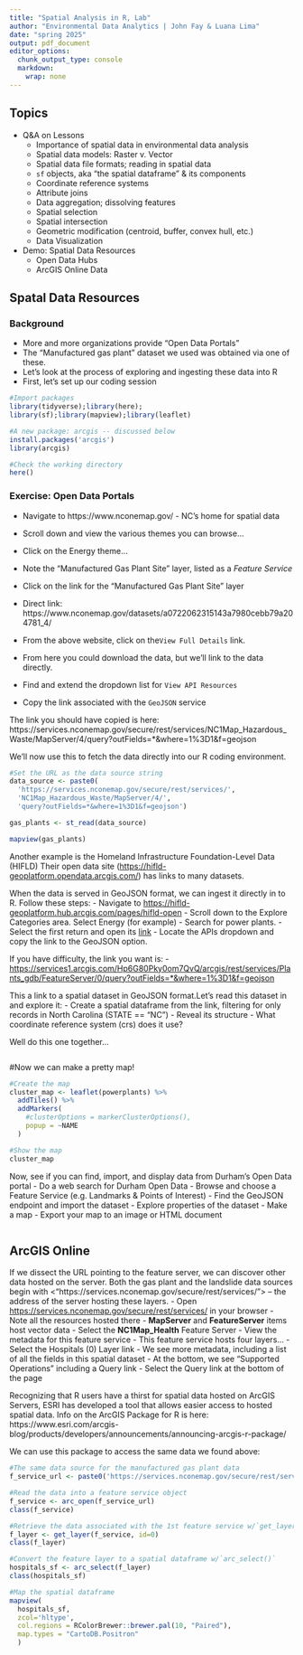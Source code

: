 ```yaml
---
title: "Spatial Analysis in R, Lab"
author: "Environmental Data Analytics | John Fay & Luana Lima"
date: "spring 2025"
output: pdf_document
editor_options:
  chunk_output_type: console
  markdown: 
    wrap: none
---
```


## Topics
-   Q&A on Lessons
    -   Importance of spatial data in environmental data analysis
    -   Spatial data models: Raster v. Vector
    -   Spatial data file formats; reading in spatial data
    -   `sf` objects, aka "the spatial dataframe" & its components
    -   Coordinate reference systems
    -   Attribute joins
    -   Data aggregation; dissolving features
    -   Spatial selection
    -   Spatial intersection
    -   Geometric modification (centroid, buffer, convex hull, etc.)
    -   Data Visualization
-   Demo: Spatial Data Resources
    - Open Data Hubs
    - ArcGIS Online Data
    
    
## Spatal Data Resources

### Background
-   More and more organizations provide "Open Data Portals"
-   The "Manufactured gas plant" dataset we used was obtained via one of these.
-   Let's look at the process of exploring and ingesting these data into R
-   First, let's set up our coding session

```r
#Import packages
library(tidyverse);library(here);
library(sf);library(mapview);library(leaflet)

#A new package: arcgis -- discussed below
install.packages('arcgis')
library(arcgis)

#Check the working directory
here()

```


### Exercise: Open Data Portals
-   Navigate to https://www.nconemap.gov/ - NC's home for spatial data
  -   Scroll down and view the various themes you can browse...
  -   Click on the Energy theme...
  -   Note the "Manufactured Gas Plant Site" layer, listed as a *Feature Service*
  
-   Click on the link for the "Manufactured Gas Plant Site" layer
  -   Direct link: https://www.nconemap.gov/datasets/a0722062315143a7980cebb79a204781_4/

-   From the above website, click on the`View Full Details` link. 
  -   From here you could download the data, but we'll link to the data directly. 
  -   Find and extend the dropdown list for `View API Resources`
  -   Copy the link associated with the `GeoJSON` service
  
The link you should have copied is here:  
https://services.nconemap.gov/secure/rest/services/NC1Map_Hazardous_Waste/MapServer/4/query?outFields=*&where=1%3D1&f=geojson 

We'll now use this to fetch the data directly into our R coding environment.

```r
#Set the URL as the data source string
data_source <- paste0(
  'https://services.nconemap.gov/secure/rest/services/',
  'NC1Map_Hazardous_Waste/MapServer/4/',
  'query?outFields=*&where=1%3D1&f=geojson')

gas_plants <- st_read(data_source)

mapview(gas_plants)

```


Another example is the Homeland Infrastructure Foundation-Level Data (HIFLD) Their open data site (<https://hifld-geoplatform.opendata.arcgis.com/>) has links to many datasets.

When the data is served in GeoJSON format, we can ingest it directly in to R. Follow these steps: - Navigate to <https://hifld-geoplatform.hub.arcgis.com/pages/hifld-open>
-   Scroll down to the Explore Categories area. Select Energy (for example)
-   Search for power plants.
-   Select the first return and open its [link](https://duke.is/HIFLD-PP)
-   Locate the APIs dropdown and copy the link to the GeoJSON option.

If you have difficulty, the link you want is: 
-   <https://services1.arcgis.com/Hp6G80Pky0om7QvQ/arcgis/rest/services/Plants_gdb/FeatureServer/0/query?outFields=*&where=1%3D1&f=geojson>

This a link to a spatial dataset in GeoJSON format.Let's read this dataset in and explore it:
-   Create a spatial dataframe from the link, filtering for only records in North Carolina (STATE == "NC")
-   Reveal its structure
-   What coordinate reference system (crs) does it use?

Well do this one together...
```r

```

#Now we can make a pretty map!
```r
#Create the map
cluster_map <- leaflet(powerplants) %>% 
  addTiles() %>% 
  addMarkers(
    #clusterOptions = markerClusterOptions(),
    popup = ~NAME
  )

#Show the map
cluster_map
```


Now, see if you can find, import, and display data from Durham's Open Data portal
-   Do a web search for Durham Open Data
-   Browse and choose a Feature Service (e.g. Landmarks & Points of Interest)
-   Find the GeoJSON endpoint and import the dataset
-   Explore properties of the dataset
-   Make a map
-   Export your map to an image or HTML document


```r


```



## ArcGIS Online
If we dissect the URL pointing to the feature server, we can discover other data hosted on the server. Both the gas plant and the landslide data sources begin with <"https://services.nconemap.gov/secure/rest/services/"> -- the address of the server hosting these layers. 
-   Open <https://services.nconemap.gov/secure/rest/services/> in your browser
-   Note all the resources hosted there
  -   **MapServer** and **FeatureServer** items host vector data
-   Select the **NC1Map_Health** Feature Server
  -   View the metadata for this feature service
  -   This feature service hosts four layers...
-   Select the Hospitals (0)  Layer link
  -   We see more metadata, including a list of all the fields in this spatial dataset
  -   At the bottom, we see "Supported Operations" including a Query link
-   Select the Query link at the bottom of the page
  

Recognizing that R users have a thirst for spatial data hosted on ArcGIS Servers, ESRI has developed a tool that allows easier access to hosted spatial data. Info on the ArcGIS Package for R is here:   
https://www.esri.com/arcgis-blog/products/developers/announcements/announcing-arcgis-r-package/

We can use this package to access the same data we found above: 

```r
#The same data source for the manufactured gas plant data
f_service_url <- paste0('https://services.nconemap.gov/secure/rest/services/NC1Map_Health/FeatureServer')

#Read the data into a feature service object
f_service <- arc_open(f_service_url)
class(f_service)

#Retrieve the data associated with the 1st feature service w/`get_layer()` 
f_layer <- get_layer(f_service, id=0)
class(f_layer)

#Convert the feature layer to a spatial dataframe w/`arc_select()`
hospitals_sf <- arc_select(f_layer)
class(hospitals_sf)

#Map the spatial dataframe
mapview(
  hospitals_sf,
  zcol='hltype',
  col.regions = RColorBrewer::brewer.pal(10, "Paired"),
  map.types = "CartoDB.Positron"
  )

```
